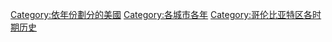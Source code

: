 [[Category:依年份劃分的美國|Category:依年份劃分的美國]]
[[Category:各城市各年|Category:各城市各年]]
[[Category:哥伦比亚特区各时期历史|Category:哥伦比亚特区各时期历史]]